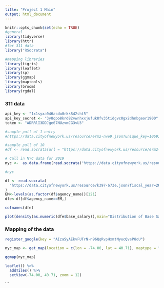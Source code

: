 ```yaml
---
title: "Project 1 Main"
output: html_document
---
```


```r
knitr::opts_chunk$set(echo = TRUE)
#general
library(tidyverse)
library(httr)
#for 311 data
library("RSocrata")

#mapping libraries
library(tigris)
library(leaflet)
library(sp)
library(ggmap)
library(maptools)
library(broom)
library(rgdal)
```

### 311 data

```r
api_key <- "1x1syxa046asdu0rkk842sht5"
api_key_secret <- "3y8qpo8krd82vwnhxxjufuk8fv35tidgvc0gx2dhnbgeor1900"
token <- "ADRRlI3DDJge67NUzvmCG3vU3"
```


```r
#sample pull of 1 entry
#https://data.cityofnewyork.us/resource/erm2-nwe9.json?unique_key=10693408

#sample pull of 10
#df <- read.socrata(url = "https://data.cityofnewyork.us/resource/erm2-nwe9.json?$limit=10")
```

```r

# Call in NYC data for 2019
nyc <-  as.data.frame(read.socrata("https://data.cityofnewyork.us/resource/fhrw-4uyv.json?$where=created_date between '2019-01-01T12:00:00' and '2019-12-31T23:59:59'", app_token = token))

#nyc

```


```r
df <- read.socrata(
  "https://data.cityofnewyork.us/resource/k397-673e.json?fiscal_year=2020"
)
EM<-levels(as.factor(df$agency_name))[121]
dfe<-df[df$agency_name==EM,]

colnames(dfe)

plot(density(as.numeric(dfe$base_salary)),main="Distribution of Base Salary in NYC Emergency Management")
```









### Mapping of the data

```r
register_google(key = "AIzaSyAEkvFUTrN-n96QqRvpHxmtNyucQveP8oU")
```

 
```r
nyc_map <- get_map(location = c(lon = -74.00, lat = 40.71), maptype = "terrain", zoom = 11)
```


```r
ggmap(nyc_map)
```



```r
leaflet() %>%
  addTiles() %>%
  setView(-74.00, 40.71, zoom = 12)
```
```


